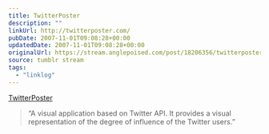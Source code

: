 ```yaml
---
title: TwitterPoster
description: ""
linkUrl: http://twitterposter.com/
pubDate: 2007-11-01T09:08:28+00:00
updatedDate: 2007-11-01T09:08:28+00:00
originalUrl: https://stream.anglepoised.com/post/18206356/twitterposter
source: tumblr stream
tags:
  - "linklog"
---
```


[TwitterPoster][1]

> &ldquo;A visual application based on Twitter API. It provides a visual representation of the degree of influence of the Twitter users.&rdquo;

[1]: http://twitterposter.com/
